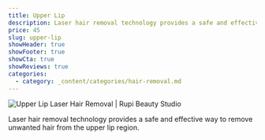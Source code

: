 ```yaml
---
title: Upper Lip
description: Laser hair removal technology provides a safe and effective way to remove unwanted hair from the upper lip region.
price: 45
slug: upper-lip
showHeader: true
showFooter: true
showCta: true
showReviews: true
categories:
  - category: _content/categories/hair-removal.md
---
```


![Upper Lip Laser Hair Removal | Rupi Beauty Studio](/uploads/services/laser-hair-removal.webp 'Upper Lip Laser Hair Removal  | Rupi Beauty Studio')

Laser hair removal technology provides a safe and effective way to remove unwanted hair from the upper lip region.
